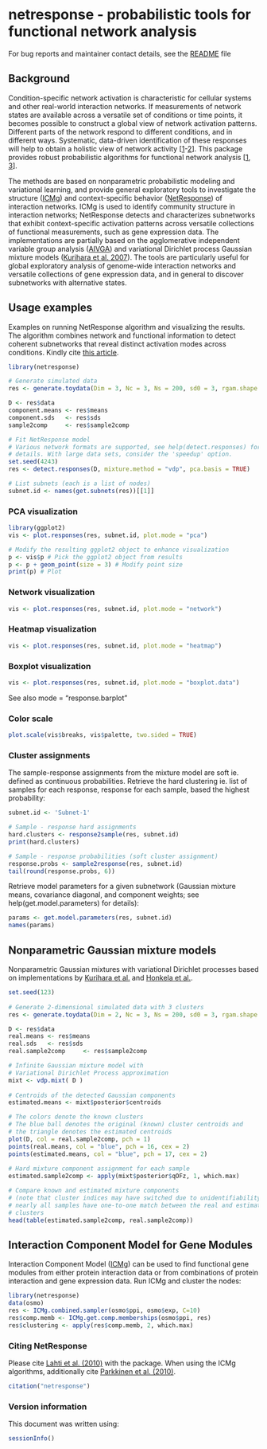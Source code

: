 # netresponse - probabilistic tools for functional network analysis

For bug reports and maintainer contact details, see the [README](../README.md) file

## Background 

Condition-specific network activation is characteristic for cellular
systems and other real-world interaction networks. If measurements of
network states are available across a versatile set of conditions or
time points, it becomes possible to construct a global view of network
activation patterns. Different parts of the network respond to
different conditions, and in different ways. Systematic, data-driven
identification of these responses will help to obtain a holistic view
of network activity
[[1](http://bioinformatics.oxfordjournals.org/content/26/21/2713.short)-[2](http://lib.tkk.fi/Diss/2010/isbn9789526033686/)]. This
package provides robust probabilistic algorithms for functional
network analysis
[[1](http://bioinformatics.oxfordjournals.org/content/26/21/2713.short),
[3](http://www.biomedcentral.com/1752-0509/4/4)].

The methods are based on nonparametric probabilistic modeling and
variational learning, and provide general exploratory tools to
investigate the structure
([ICMg](http://www.biomedcentral.com/1752-0509/4/4)) and
context-specific behavior
([NetResponse](http://bioinformatics.oxfordjournals.org/content/26/21/2713.short))
of interaction networks.  ICMg is used to identify community structure
in interaction networks; NetResponse detects and characterizes
subnetworks that exhibit context-specific activation patterns across
versatile collections of functional measurements, such as gene
expression data. The implementations are partially based on the
agglomerative independent variable group analysis
([AIVGA](http://www.sciencedirect.com/science/article/pii/S0925231208000659))
and variational Dirichlet process Gaussian mixture models ([Kurihara
et
al. 2007](http://machinelearning.wustl.edu/mlpapers/paper_files/NIPS2006_248.pdf)). The
tools are particularly useful for global exploratory analysis of
genome-wide interaction networks and versatile collections of gene
expression data, and in general to discover subnetworks with
alternative states.


## Usage examples

Examples on running NetResponse algorithm and visualizing the
results. The algorithm combines network and functional information to
detect coherent subnetworks that reveal distinct activation modes
across conditions. Kindly cite [this
article](http://bioinformatics.oxfordjournals.org/content/26/21/2713.short).

```r
library(netresponse)

# Generate simulated data
res <- generate.toydata(Dim = 3, Nc = 3, Ns = 200, sd0 = 3, rgam.shape = 1, rgam.scale = 1)

D <- res$data
component.means <- res$means
component.sds   <- res$sds
sample2comp     <- res$sample2comp

# Fit NetResponse model
# Various network formats are supported, see help(detect.responses) for
# details. With large data sets, consider the 'speedup' option.
set.seed(4243)
res <- detect.responses(D, mixture.method = "vdp", pca.basis = TRUE)

# List subnets (each is a list of nodes)
subnet.id <- names(get.subnets(res))[[1]]
```

### PCA visualization

```r
library(ggplot2)
vis <- plot.responses(res, subnet.id, plot.mode = "pca")
```

```r
# Modify the resulting ggplot2 object to enhance visualization
p <- vis$p # Pick the ggplot2 object from results
p <- p + geom_point(size = 3) # Modify point size
print(p) # Plot
```


### Network visualization

```r
vis <- plot.responses(res, subnet.id, plot.mode = "network")
```

### Heatmap visualization

```r
vis <- plot.responses(res, subnet.id, plot.mode = "heatmap")
```

### Boxplot visualization

```r
vis <- plot.responses(res, subnet.id, plot.mode = "boxplot.data")
```

See also mode = "response.barplot" 


### Color scale

```r
plot.scale(vis$breaks, vis$palette, two.sided = TRUE)
```


### Cluster assignments

The sample-response assignments from the mixture model are soft
ie. defined as continuous probabilities. Retrieve the hard clustering
ie. list of samples for each response, response for each sample, based
the highest probability:

```r
subnet.id <- 'Subnet-1'

# Sample - response hard assignments
hard.clusters <- response2sample(res, subnet.id)
print(hard.clusters)

# Sample - response probabilities (soft cluster assignment)
response.probs <- sample2response(res, subnet.id)
tail(round(response.probs, 6))
```

Retrieve model parameters for a given subnetwork (Gaussian mixture
means, covariance diagonal, and component weights; see
help(get.model.parameters) for details):

```r
params <- get.model.parameters(res, subnet.id) 
names(params)
```

## Nonparametric Gaussian mixture models

Nonparametric Gaussian mixtures with variational Dirichlet processes
based on implementations by [Kurihara et
al.](http://machinelearning.wustl.edu/mlpapers/paper_files/NIPS2006_248.pdf)
and [Honkela et
al.](http://www.sciencedirect.com/science/article/pii/S0925231208000659).

```r
set.seed(123)
            
# Generate 2-dimensional simulated data with 3 clusters
res <- generate.toydata(Dim = 2, Nc = 3, Ns = 200, sd0 = 3, rgam.shape = 1, rgam.scale = 1)

D <- res$data
real.means <- res$means
real.sds   <- res$sds
real.sample2comp     <- res$sample2comp

# Infinite Gaussian mixture model with       
# Variational Dirichlet Process approximation       
mixt <- vdp.mixt( D )
            
# Centroids of the detected Gaussian components       
estimated.means <- mixt$posterior$centroids

# The colors denote the known clusters
# The blue ball denotes the original (known) cluster centroids and
# the triangle denotes the estimated centroids
plot(D, col = real.sample2comp, pch = 1)
points(real.means, col = "blue", pch = 16, cex = 2)
points(estimated.means, col = "blue", pch = 17, cex = 2)
            
# Hard mixture component assignment for each sample
estimated.sample2comp <- apply(mixt$posterior$qOFz, 1, which.max)

# Compare known and estimated mixture components
# (note that cluster indices may have switched due to unidentifiability)
# nearly all samples have one-to-one match between the real and estimated 
# clusters
head(table(estimated.sample2comp, real.sample2comp))
```     


## Interaction Component Model for Gene Modules

Interaction Component Model ([ICMg](http://www.biomedcentral.com/1752-0509/4/4)) can be used to find functional gene
modules from either protein interaction data or from combinations of
protein interaction and gene expression data. Run ICMg and cluster the
nodes:

```r
library(netresponse)
data(osmo)
res <- ICMg.combined.sampler(osmo$ppi, osmo$exp, C=10)
res$comp.memb <- ICMg.get.comp.memberships(osmo$ppi, res)
res$clustering <- apply(res$comp.memb, 2, which.max)
```


### Citing NetResponse

Please cite [Lahti et al. (2010)](http://bioinformatics.oxfordjournals.org/content/26/21/2713) with the package. When using the ICMg algorithms, additionally cite [Parkkinen et al. (2010)](http://www.biomedcentral.com/1752-0509/4/4).

```r
citation("netresponse")
```

### Version information

This document was written using:

```r
sessionInfo()
```
